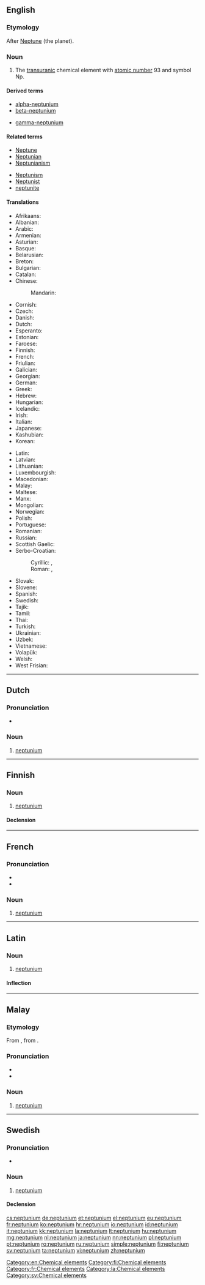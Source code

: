 {{also|Neptunium|neptuunium}}
==English==
{{elements|Np|uranium|U|plutonium|Pu}}

===Etymology===
After [[Neptune]] (the planet).

===Noun===
{{en-noun|-}}
{{wikipedia}}

# The [[transuranic]] chemical element with [[atomic number]] 93 and symbol Np.

====Derived terms====
{{der-top}}
* [[alpha-neptunium]]
* [[beta-neptunium]]
{{der-mid}}
* [[gamma-neptunium]]
{{der-bottom}}

====Related terms====
{{rel-top}}
* [[Neptune]]
* [[Neptunian]]
* [[Neptunianism]]
{{rel-mid}}
* [[Neptunism]]
* [[Neptunist]]
* [[neptunite]]
{{rel-bottom}}

====Translations====
{{trans-top|chemical element}}
* Afrikaans: {{t-|af|neptunium}}
* Albanian: {{t-|sq|neptun}}
* Arabic: {{t-|ar|نبتونيوم|m|tr=nibtúnyum|sc=Arab}}
* Armenian: {{t-|hy|նեպտունիում|tr=neptunium}}
* Asturian: {{t-|ast|neptuniu|m}}
* Basque: {{t-|eu|neptunioa}}
* Belarusian: {{t-|be|нептунiй|m|tr=neptúnij|sc=Cyrl}}
* Breton: {{t-|br|neptuniom}}
* Bulgarian: {{t-|bg|нептуний|m|tr=neptúnij}}
* Catalan: {{t-|ca|neptuni}}
* Chinese:
*: Mandarin: {{t|cmn|镎|tr=ná}}
* Cornish: {{t-|kw|neptunyum}}
* Czech: {{t+|cs|neptunium}}
* Danish: {{t-|da|neptunium}}
* Dutch: {{t+|nl|neptunium|n}}
* Esperanto: {{t-|eo|neptunio}}
* Estonian: {{t-|et|neptuunium}}
* Faroese: {{t-|fo|neptunium}}
* Finnish: {{t+|fi|neptunium}}
* French: {{t+|fr|neptunium|m}}
* Friulian: {{tø|fur|netuni}}
* Galician: {{t+|gl|neptunio}}
* Georgian: {{t-|ka|ნეპტუნიუმი|tr=neptuniumi|sc=Geor}}
* German: {{t+|de|Neptunium|n}}
* Greek: {{t+|el|ποσειδώνιο|n|tr=poseidónio}}
* Hebrew: {{t+|he|נפטוניום|tr=neptúnyum|sc=Hebr}}
* Hungarian: {{t+|hu|neptúnium}}
* Icelandic: {{t-|is|neptún}}
* Irish: {{t-|ga|neiptiúiniam}}
* Italian: {{t+|it|nettunio|m}}
* Japanese: {{t+|ja|ネプツニウム|tr=neputsuniumu}}
* Kashubian: {{t-|csb|neptun}}
* Korean: {{t+|ko|넵투늄|tr=neptunyum|sc=Kore}}
{{trans-mid}}
* Latin: {{t+|la|neptunium}}
* Latvian: {{t-|lv|neptūnijs}}
* Lithuanian: {{t-|lt|neptūnas}}
* Luxembourgish: {{t-|lb|Neptunium}}
* Macedonian: {{t-|mk|нептуниум|m|tr=neptúnium|sc=Cyrl}}
* Malay: {{t-|ms|neptunium}}
* Maltese: {{t-|mt|neptunjum}}
* Manx: {{t-|gv|nepçhunium}}
* Mongolian: {{t-|mn|нептуни|tr=neptuni|sc=Cyrl}}
* Norwegian: {{t-|no|neptunium}}
* Polish: {{t+|pl|neptun|m}}
* Portuguese: {{t+|pt|neptúnio|m}}
* Romanian: {{t+|ro|neptuniu|n}}
* Russian: {{t+|ru|нептуний|m|tr=neptúnij}}
* Scottish Gaelic: {{t-|gd|neiptiùiniam}}
* Serbo-Croatian:
*: Cyrillic: {{t-|sh|нептуниj|m}}, {{t-|sh|нептуниjум|m}}
*: Roman: {{t-|sh|neptunij}}, {{t-|sh|neptunijum}}
* Slovak: {{t-|sk|neptunium}}
* Slovene: {{t+|sl|neptunij}}
* Spanish: {{t+|es|neptunio|m}}
* Swedish: {{t+|sv|neptunium|n}}
* Tajik: {{t-|tg|neptuni'|sc=Cyrl}}
* Tamil: {{t-|ta|நெருப்பியம்|tr=neruppiyam|sc=Taml}}
* Thai: {{t-|th|เนปทูเนียม|tr=nēpthūniam|sc=Thai}}
* Turkish: {{t+|tr|neptünyum}}
* Ukrainian: {{t-|uk|нептунiй|m|tr=neptúnij|sc=Cyrl}}
* Uzbek: {{t-|uz|нептуний|tr=neptuniy|sc=Cyrl}}
* Vietnamese: {{t-|vi|neptuni}}
* Volapük: {{t-|vo|neptunin}}
* Welsh: {{t-|cy|neptwniwm}}
* West Frisian: {{t-|fy|neptunium}}
{{trans-bottom}}

[[Category:en:Chemical elements]]

----

==Dutch==
{{wikipedia|lang=nl}}
{{elements|Np|uranium|U|plutonium|Pu|lang=nl}}

===Pronunciation===
* {{audio|Nl-neptunium.ogg|Audio}}

===Noun===
{{nl-noun|n|-|-}}

# [[#English|neptunium]]

----

==Finnish==
{{wikipedia|lang=fi}}

===Noun===
{{fi-noun}}

# [[#English|neptunium]]

====Declension====
{{fi-decl-risti|neptunium|i=0}}

[[Category:fi:Chemical elements]]

----

==French==
{{wikipedia|lang=fr}}

===Pronunciation===
* {{IPA|/nɛp.ty.njɔm/|lang=fr}}
* {{audio|Fr-Paris--neptunium.ogg|Audio (Paris)}}

===Noun===
{{fr-noun|m|-}}

# [[#English|neptunium]]

[[Category:fr:Chemical elements]]

----

==Latin==
{{wikipedia|lang=la}}

===Noun===
{{la-noun|neptūnium|neptunii|neptūniī|n|second}}

# [[#English|neptunium]]

====Inflection====
{{la-decl-2nd-N|neptuni|neptūni}}

[[Category:la:Chemical elements]]

----

==Malay==
{{wikipedia|lang=ms}}
{{elements|Np|uranium|U|plutonium|Pu|lang=ms}}

===Etymology===
From {{etyl|en|ms}} {{term|neptunium|lang=en}}, from {{term|Neptune|lang=ms}}.

===Pronunciation===
* {{IPA|[nɛptuniom]|[nɛptuniəm]|lang=ms}}
* {{rhymes|iom|jom|om|lang=ms}}

===Noun===
{{head|ms|noun}}

# [[#English|neptunium]] {{gloss|chemical element}}

----

==Swedish==
{{wikipedia|lang=sv}}

===Pronunciation===
* {{IPA|/nɛpˈtʉːnɪɵm/|lang=sv}}

===Noun===
{{sv-noun|n}}

# [[#English|neptunium]]

====Declension====
{{sv-noun-unc-irreg-n|2=neptuniumet}}

[[Category:sv:Chemical elements]]

[[cs:neptunium]]
[[de:neptunium]]
[[et:neptunium]]
[[el:neptunium]]
[[eu:neptunium]]
[[fr:neptunium]]
[[ko:neptunium]]
[[hr:neptunium]]
[[io:neptunium]]
[[id:neptunium]]
[[it:neptunium]]
[[kk:neptunium]]
[[la:neptunium]]
[[lt:neptunium]]
[[hu:neptunium]]
[[mg:neptunium]]
[[nl:neptunium]]
[[ja:neptunium]]
[[nn:neptunium]]
[[pl:neptunium]]
[[pt:neptunium]]
[[ro:neptunium]]
[[ru:neptunium]]
[[simple:neptunium]]
[[fi:neptunium]]
[[sv:neptunium]]
[[ta:neptunium]]
[[vi:neptunium]]
[[zh:neptunium]]